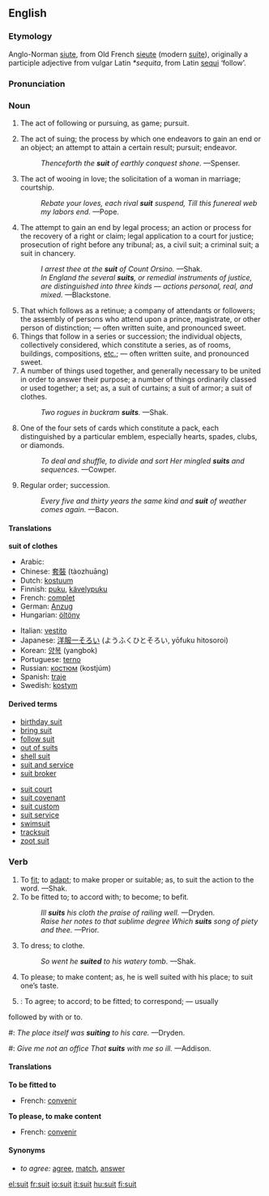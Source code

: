 ==English==
===Etymology===
Anglo-Norman [[siute]], from Old French [[sieute]] (modern [[suite]]), originally a participle adjective from vulgar Latin ''*sequita'', from Latin [[sequi]] ‘follow’.

===Pronunciation===
{{IPA|/su:t/}}

===Noun===
{{en-noun-reg}}

# {{italbrac-colon|obsolete}} The act of following or pursuing, as game; pursuit.
# The act of suing; the process by which one endeavors to gain an end or an object; an attempt to attain a certain result; pursuit; endeavor.
#: ''Thenceforth the '''suit''' of earthly conquest shone.'' —Spenser.
# The act of wooing in love; the solicitation of a woman in marriage; courtship.
#: ''Rebate your loves, each rival '''suit''' suspend, Till this funereal web my labors end.'' —Pope.
# {{law}} The attempt to gain an end by legal process; an action or process for the recovery of a right or claim; legal application to a court for justice; prosecution of right before any tribunal; as, a civil suit; a criminal suit; a suit in chancery.
#: ''I arrest thee at the '''suit''' of Count Orsino.'' —Shak.
#: ''In England the several '''suits''', or remedial instruments of justice, are distinguished into three kinds — actions personal, real, and mixed.'' —Blackstone.
# That which follows as a retinue; a company of attendants or followers; the assembly of persons who attend upon a prince, magistrate, or other person of distinction; — often written suite, and pronounced sweet.
# Things that follow in a series or succession; the individual objects, collectively considered, which constitute a series, as of rooms, buildings, compositions, [[etc.]]; — often written suite, and pronounced sweet.
# A number of things used together, and generally necessary to be united in order to answer their purpose; a number of things ordinarily classed or used together; a set; as, a suit of curtains; a suit of armor; a suit of clothes.
#: ''Two rogues in buckram '''suits'''.'' —Shak.
# {{italbrac-colon|card games}} One of the four sets of cards which constitute a pack, each distinguished by a particular emblem, especially hearts, spades, clubs, or diamonds.
#: ''To deal and shuffle, to divide and sort Her mingled '''suits''' and sequences.'' —Cowper.
# {{italbrac-colon|obsolete}} Regular order; succession.
#: ''Every five and thirty years the same kind and '''suit''' of weather comes again.'' —Bacon.

====Translations====
'''suit of clothes'''
{{top}}
*Arabic: {{ARchar|[[بدلة]]}} {{Unicode|(bádla)}} {{f}}
*Chinese: [[套裝]] (tàozhuāng)
*Dutch: [[kostuum]]
*Finnish: [[puku]], [[kävelypuku]]
*French: [[complet]] {{m}}
*German: [[Anzug]] {{m}}
*Hungarian: [[öltöny]]
{{mid}}
*Italian: [[vestito]] {{m}}
*Japanese: [[洋服一そろい]] (ようふくひとそろい, yōfuku hitosoroi)
*Korean: [[양복]] (yangbok)
*Portuguese: [[terno]] {{m}}
*Russian: [[костюм]] (kostjúm) {{m}}
*Spanish: [[traje]] {{m}}
*Swedish: [[kostym]]
{{bottom}}

====Derived terms====
{{top}}
*[[birthday suit]]
*[[bring suit]]
*[[follow suit]]
*[[out of suits]]
*[[shell suit]]
*[[suit and service]]
*[[suit broker]]
{{mid}}
*[[suit court]]
*[[suit covenant]]
*[[suit custom]]
*[[suit service]]
*[[swimsuit]]
*[[tracksuit]]
*[[zoot suit]]
{{bottom}}

===Verb===
{{en-infl-reg-consonant|suit||}}

# To [[fit]]; to [[adapt]]; to make proper or suitable; as, to suit the action to the word. —Shak.
# To be fitted to; to accord with; to become; to befit.
#: ''Ill '''suits''' his cloth the praise of railing well.'' —Dryden.
#: ''Raise her notes to that sublime degree Which '''suits''' song of piety and thee.'' —Prior.
# To dress; to clothe.
#: ''So went he '''suited''' to his watery tomb.'' —Shak.
# To please; to make content; as, he is well suited with his place; to suit one’s taste.
# {{intransitive}}: To agree; to accord; to be fitted; to correspond; — usually
followed by with or to.
#: ''The place itself was '''suiting''' to his care.'' —Dryden.
#: ''Give me not an office That '''suits''' with me so ill.'' —Addison.

====Translations====
'''To be fitted to'''
*French: [[convenir]]

'''To please, to make content'''
*French: [[convenir]]

====Synonyms====
*''to agree:'' [[agree]], [[match]], [[answer]]

[[el:suit]]
[[fr:suit]]
[[io:suit]]
[[it:suit]]
[[hu:suit]]
[[fi:suit]]